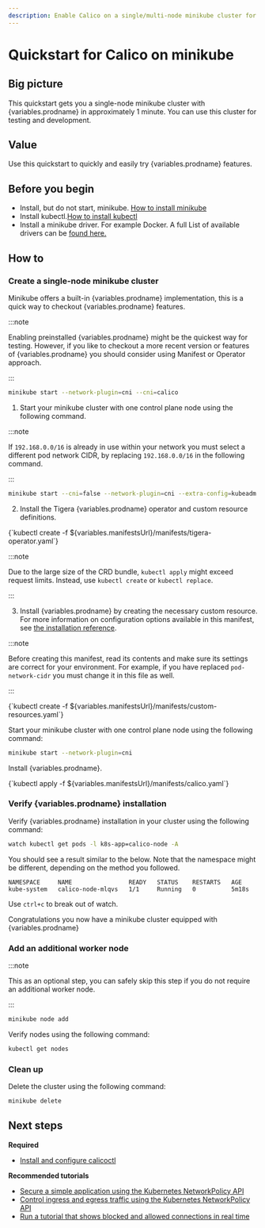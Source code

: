 ```yaml
---
description: Enable Calico on a single/multi-node minikube cluster for testing or development in under 1 minute.
---
```



# Quickstart for Calico on minikube


## Big picture

This quickstart gets you a single-node minikube cluster with {variables.prodname}
in approximately 1 minute. You can use this cluster for testing and
development.

## Value

Use this quickstart to quickly and easily try {variables.prodname} features.

## Before you begin

- Install, but do not start, minikube. [How to install minikube](https://minikube.sigs.k8s.io/docs/start/#what-youll-need)
- Install kubectl.[How to install kubectl](https://kubernetes.io/docs/tasks/tools/install-kubectl/)
- Install a minikube driver. For example Docker. A full List of available drivers can be [found here.](https://minikube.sigs.k8s.io/docs/drivers/)

## How to

### Create a single-node minikube cluster

<Tabs>
<TabItem label="Built-in {variables.prodname}" value="Built-in {variables.prodname}-0">

Minikube offers a built-in {variables.prodname} implementation, this is a quick way to checkout {variables.prodname} features.

:::note

Enabling preinstalled {variables.prodname} might be the quickest way for testing. However, if you like to checkout a more recent version or features of {variables.prodname} you should consider using Manifest or Operator approach.

:::

```bash
minikube start --network-plugin=cni --cni=calico
```

</TabItem>
<TabItem label="Operator" value="Operator-1">

1. Start your minikube cluster with one control plane node using the following command.

:::note

If `192.168.0.0/16` is already in use within your network you must select a different pod network CIDR, by replacing `192.168.0.0/16` in the following command.

:::

```bash
minikube start --cni=false --network-plugin=cni --extra-config=kubeadm.pod-network-cidr=192.168.0.0/16 --subnet=172.16.0.0/24
```

2. Install the Tigera {variables.prodname} operator and custom resource definitions.

<CodeBlock language='bash'>
{`kubectl create -f ${variables.manifestsUrl}/manifests/tigera-operator.yaml`}
</CodeBlock>

:::note

Due to the large size of the CRD bundle, `kubectl apply` might exceed request limits. Instead, use `kubectl create` or `kubectl replace`.

:::

3. Install {variables.prodname} by creating the necessary custom resource. For more information on configuration options available in this manifest, see [the installation reference](../../reference/installation/api.mdx).

:::note

Before creating this manifest, read its contents and make sure its settings are correct for your environment. For example,
if you have replaced `pod-network-cidr` you must change it in this file as well.

:::

<CodeBlock language='bash'>
{`kubectl create -f ${variables.manifestsUrl}/manifests/custom-resources.yaml`}
</CodeBlock>

</TabItem>
<TabItem label="Manifest" value="Manifest-2">

Start your minikube cluster with one control plane node using the following command:

```bash
minikube start --network-plugin=cni
```

Install {variables.prodname}.

<CodeBlock language='bash'>
{`kubectl apply -f ${variables.manifestsUrl}/manifests/calico.yaml`}
</CodeBlock>

</TabItem>
</Tabs>

### Verify {variables.prodname} installation

Verify {variables.prodname} installation in your cluster using the following command:

```bash
watch kubectl get pods -l k8s-app=calico-node -A
```

You should see a result similar to the below. Note that the namespace might be different, depending on the method you followed.

```
NAMESPACE     NAME                READY   STATUS    RESTARTS   AGE
kube-system   calico-node-mlqvs   1/1     Running   0          5m18s
```

Use `ctrl+c` to break out of watch.

Congratulations you now have a minikube cluster equipped with {variables.prodname}

### Add an additional worker node

:::note

This as an optional step, you can safely skip this step if you do not require an additional worker node.

:::

```bash
minikube node add
```

Verify nodes using the following command:

```bash
kubectl get nodes
```

### Clean up

Delete the cluster using the following command:

```bash
minikube delete
```

## Next steps

**Required**

- [Install and configure calicoctl](../../operations/calicoctl/install.mdx)

**Recommended tutorials**

- [Secure a simple application using the Kubernetes NetworkPolicy API](../../network-policy/get-started/kubernetes-policy/kubernetes-policy-basic.mdx)
- [Control ingress and egress traffic using the Kubernetes NetworkPolicy API](../../network-policy/get-started/kubernetes-policy/kubernetes-policy-advanced.mdx)
- [Run a tutorial that shows blocked and allowed connections in real time](../../network-policy/get-started/kubernetes-policy/kubernetes-demo.mdx)
